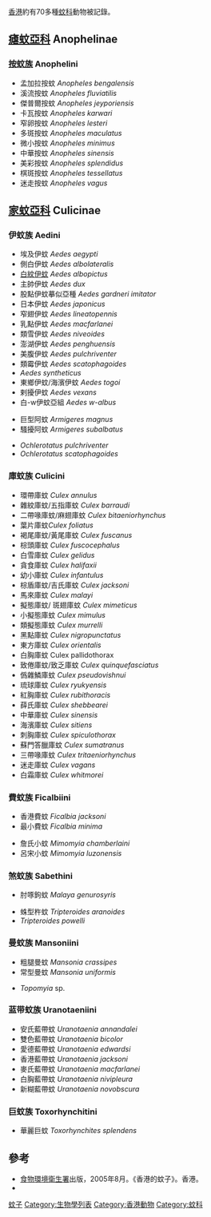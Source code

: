 [[香港|香港]]約有70多種[[蚊科|蚊科]]動物被記錄。

==[[瘧蚊亞科|瘧蚊亞科]] Anophelinae==
===[[按蚊族|按蚊族]] Anophelini===
*孟加拉按蚊 ''Anopheles bengalensis ''
*溪流按蚊 ''Anopheles fluviatilis''
*傑普爾按蚊 ''Anopheles jeyporiensis''
*卡瓦按蚊 ''Anopheles karwari ''
*窄卵按蚊 ''Anopheles lesteri''
*多斑按蚊 ''Anopheles maculatus ''
*微小按蚊 ''Anopheles minimus ''
*中華按蚊 ''Anopheles sinensis''
*美彩按蚊 ''Anopheles splendidus''
*棋斑按蚊 ''Anopheles tessellatus ''
*迷走按蚊 ''Anopheles vagus ''

==[[家蚊亞科|家蚊亞科]] Culicinae==
===伊蚊族 Aedini===
*埃及伊蚊 ''Aedes aegypti''
*側白伊蚊 ''Aedes albolateralis''
*[[白紋伊蚊|白紋伊蚊]] ''Aedes albopictus''
*主帥伊蚊 ''Aedes dux''
*股點伊蚊摹似亞種 ''Aedes gardneri imitator''
*日本伊蚊 ''Aedes japonicus ''　
*窄翅伊蚊 ''Aedes lineatopennis ''
*乳點伊蚊 ''Aedes macfarlanei ''
*類雪伊蚊 ''Aedes niveoides''
*澎湖伊蚊 ''Aedes penghuensis ''
*美腹伊蚊 ''Aedes pulchriventer''
*類霉伊蚊 ''Aedes scatophagoides''
*''Aedes syntheticus''
*東鄉伊蚊/海濱伊蚊 ''Aedes togoi ''
*剌擾伊蚊 ''Aedes vexans''
*白-w伊蚊亞組 ''Aedes w-albus''

*巨型阿蚊 ''Armigeres magnus''
*騷擾阿蚊 ''Armigeres subalbatus''

*''Ochlerotatus pulchriventer''
*''Ochlerotatus scatophagoides''

=== 庫蚊族 Culicini ===
*環帶庫蚊 ''Culex annulus''
*雜紋庫蚊/五指庫蚊 ''Culex barraudi''
*二帶喙庫蚊/麻翅庫蚊 ''Culex bitaeniorhynchus''
*葉片庫蚊'' Culex foliatus''
*褐尾庫蚊/黃尾庫蚊 ''Culex fuscanus''
*棕頭庫蚊 ''Culex fuscocephalus''
*白雪庫蚊 ''Culex gelidus''
*貪食庫蚊 ''Culex halifaxii''
*幼小庫蚊 ''Culex infantulus''
*棕盾庫蚊/吉氏庫蚊 ''Culex jacksoni''
*馬來庫蚊 ''Culex malayi''
*擬態庫蚊/ 斑翅庫蚊 ''Culex mimeticus''
*小擬態庫蚊 ''Culex mimulus''
*類擬態庫蚊 ''Culex murrelli''
*黑點庫蚊 ''Culex nigropunctatus''
*東方庫蚊 ''Culex orientalis''
*白胸庫蚊 Culex pallidothorax
*致倦庫蚊/致乏庫蚊 ''Culex quinquefasciatus  ''
*僞雜鱗庫蚊 ''Culex pseudovishnui''
*琉球庫蚊 ''Culex ryukyensis''
*紅胸庫蚊 ''Culex rubithoracis ''
*薛氏庫蚊 ''Culex shebbearei''
*中華庫蚊 ''Culex sinensis''
*海濱庫蚊 ''Culex sitiens''
*刺胸庫蚊 ''Culex spiculothorax''
*蘇門答臘庫蚊 ''Culex sumatranus''
*三帶喙庫蚊 ''Culex tritaeniorhynchus''
*迷走庫蚊 ''Culex vagans''
*白霜庫蚊 ''Culex whitmorei''

===費蚊族 Ficalbiini===
*香港費蚊 ''Ficalbia jacksoni''
*最小費蚊 ''Ficalbia minima''
 
*詹氏小蚊 ''Mimomyia chamberlaini''
*呂宋小蚊 ''Mimomyia luzonensis ''

===煞蚊族 Sabethini===
*肘啄鉤蚊 ''Malaya genurosyris''

*蛛型杵蚊 ''Tripteroides aranoides''
*''Tripteroides powelli''

===曼蚊族 Mansoniini===
*粗腿曼蚊 ''Mansonia crassipes''
*常型曼蚊 ''Mansonia uniformis''

*''Topomyia'' sp.

===蓝带蚊族 Uranotaeniini===
*安氏藍帶蚊 ''Uranotaenia annandalei''
*雙色藍帶蚊 ''Uranotaenia bicolor''
*愛德藍帶蚊 ''Uranotaenia edwardsi''
*香港藍帶蚊 ''Uranotaenia jacksoni''
*麥氏藍帶蚊 ''Uranotaenia macfarlanei''
*白胸藍帶蚊 ''Uranotaenia nivipleura''
*新糊藍帶蚊 ''Uranotaenia novobscura''

===巨蚊族 Toxorhynchitini===
*華麗巨蚊 ''Toxorhynchites splendens''
 
== 參考 ==
*[[食物環境衛生署|食物環境衛生署]]出版，2005年8月。《香港的蚊子》。香港。
*{{cite web |url=http://www.fehd.gov.hk/safefood/risk-pest-arthropod_detailslistc.html#family_culicidae |title=食物環境衛生署防治蟲鼠事務諮詢組曾處理之動物品種紀錄 |publisher=[[食物環境衛生署|食物環境衛生署]] |archiveurl=https://web.archive.org/web/20090101015555/http://www.fehd.gov.hk/safefood/risk-pest-arthropod_detailslistc.html#family_culicidae |date=2008-12-30 |archivedate=2009-01-01 |accessdate=2016-08-05 |language=zh-hant |deadurl=yes }}
{{香港動物}}

[[Category:香港生態相關列表|蚊子]]
[[Category:生物學列表|Category:生物學列表]]
[[Category:香港動物|Category:香港動物]]
[[Category:蚊科|Category:蚊科]]